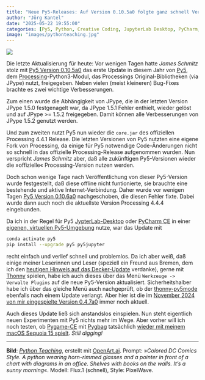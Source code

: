```yaml
---
title: "Neue Py5-Releases: Auf Version 0.10.5a0 folgte ganz schnell Version 0.10.6a0"
author: "Jörg Kantel"
date: "2025-05-22 19:55:00"
categories: [Py5, Python, Creative Coding, JupyterLab Desktop, PyCharm, Thonny]
image: "images/pythonteaching.jpg"
---
```


[![](images/pythonteaching-b.jpg)](https://www.flickr.com/photos/schockwellenreiter/54538070554/)

Die letzte Aktualisierung für heute: Vor wenigen Tagen hatte *James Schmitz* stolz mit [Py5 Version 0.10.5a0](https://ixora.io/blog/new-release-0105a0/) das erste Update in diesem Jahr von [Py5](http://cognitiones.kantel-chaos-team.de/programmierung/creativecoding/processing/py5.html), dem [Processing](http://cognitiones.kantel-chaos-team.de/programmierung/creativecoding/processing/processing.html)-Python3-Modul, das Processings Original-Bibliotheken (via JPype) nutzt, freigegeben. Neben vielen (meist kleineren) Bug-Fixes brachte es zwei wichtige Verbesserungen.

Zum einen wurde die Abhängigkeit von JPype, die in der letzten Version JPype 1.5.0 festgenagelt war, da JPype 1.5.1 Fehler enthielt, wieder gelöst und auf JPype >= 1.5.2 freigegeben. Damit können alle Verbesserungen von JPype 1.5.2 genutzt werden.

Und  zum zweiten nutzt Py5 nun wieder die `core.jar` des offiziellen Processing&nbsp;4.4.1 Release. Die letzten Versionen von Py5 nutzten eine eigene Fork von Processing, da einige für Py5 notwendige Code-Änderungen nicht so schnell in das offizielle Processing-Release aufgenommen wurden. Nun verspricht *James Schmitz* aber, daß alle zukünftigen Py5-Versionen wieder die »offizielle« Processing-Version nutzen werden.

Doch schon wenige Tage nach Veröffentlichung von dieser Py5-Version wurde festgestellt, daß diese offline nicht funtionierte, sie brauchte eine bestehende und aktive Internet-Verbindung. Daher wurde vor wenigen Tagen [Py5 Version 0.10.6a0](https://ixora.io/blog/new-release-0106a0/) nachgeschoben, die diesen Fehler fixte. Dabei wurde dann auch noch die aktuellste Version Processing&nbsp;4.4.4 eingebunden.

Da ich in der Regel für Py5 [JypterLab-Desktop](http://cognitiones.kantel-chaos-team.de/programmierung/python/jupyterlabdesktop.html) oder [PyCharm CE](https://www.jetbrains.com/de-de/pycharm/) in einer [eigenen, virtuellen Py5-Umgebung](https://kantel.github.io/posts/2024062801_conda_env_python/) nutze, war das Update mit

~~~bash
conda activate py5
pip install --upgrade py5 py5jupyter
~~~

recht einfach und verlief schnell und problemlos. Da ich aber weiß, daß einige meiner Leserinnen und Leser (speziell ein Freund aus Bremen, dem ich den [heutigen Hinweis auf das Decker-Update](https://kantel.github.io/posts/2025052202_decker_goes_vn/) verdanke), gerne mit [Thonny](http://cognitiones.kantel-chaos-team.de/programmierung/python/thonny.html) spielen, habe ich auch dieses über das Menü `Werkzeuge -> Verwalte Plugins` auf die neue Py5-Version aktualisiert. Sicherheitshalber habe ich über das gleiche Menü auch nachgeprüft, ob der [thonny-py5mode](https://github.com/tabreturn/thonny-py5mode) ebenfalls nach einem Update verlangt. Aber hier ist die im [November&nbsp;2024 von mir eingespielte Version 0.4.7a0](https://kantel.github.io/posts/2024111401_py5_updates/) immer noch aktuell.

Auch dieses Update ließ sich anstandslos einspielen. Nun steht eigentlich neuen Experimenten mit Py5 nichts mehr im Wege. Aber vorher will ich noch testen, ob [Pygame-CE](http://cognitiones.kantel-chaos-team.de/multimedia/spieleprogrammierung/pygame.html) mit [Pygbag](http://cognitiones.kantel-chaos-team.de/multimedia/spieleprogrammierung/pygbag.html) tatsächlich [wieder mit meinem macOS Sequoia 15 spielt](https://kantel.github.io/posts/2025051202_sequoia_fix/). *Still digging!*

---

**Bild**: *[Python Teaching](https://www.flickr.com/photos/schockwellenreiter/54538070554/)*, erstellt mit [OpenArt.ai](https://openart.ai/home). Prompt: »*Colored DC Comics Style. A python wearing horn-rimmed glasses and a pointer in front of a chart with diagrams in an office. Shelves with books on the walls. It’s a sunny morning*«. Modell: Flux.1 (schnell), Style: PixelWave.